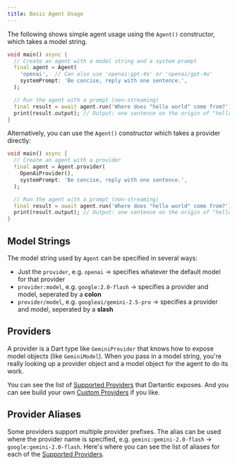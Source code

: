 ```yaml
---
title: Basic Agent Usage
---
```


The following shows simple agent usage using the `Agent()` constructor, which
takes a model string.

```dart
void main() async {
  // Create an agent with a model string and a system prompt
  final agent = Agent(
    'openai',  // Can also use 'openai:gpt-4o' or 'openai/gpt-4o'
    systemPrompt: 'Be concise, reply with one sentence.',
  );

  // Run the agent with a prompt (non-streaming)
  final result = await agent.run('Where does "hello world" come from?');
  print(result.output); // Output: one sentence on the origin of "hello world"
}
```

Alternatively, you can use the `Agent()` constructor which takes a provider
directly:

```dart
void main() async {
  // Create an agent with a provider
  final agent = Agent.provider(
    OpenAiProvider(),
    systemPrompt: 'Be concise, reply with one sentence.',
  );

  // Run the agent with a prompt (non-streaming)
  final result = await agent.run('Where does "hello world" come from?');
  print(result.output); // Output: one sentence on the origin of "hello world"
}
``` 

## Model Strings

The model string used by `Agent` can be specified in several ways:
- Just the `provider`, e.g. `openai` → specifies whatever the default model for
  that provider
- `provider:model`, e.g. `google:2.0-flash` → specifies a provider and model,
  seperated by a **colon**
- `provider/model`, e.g. `googleai/gemini-2.5-pro` → specifies a provider and
  model, seperated by a **slash**

## Providers
A provider is a Dart type like `GeminiProvider` that knows how to expose model
objects (like `GeminiModel`). When you pass in a model string, you're really
looking up a provider object and a model object for the agent to do its work.

You can see the list of [Supported Providers](/supported-providers) that
Dartantic exposes. And you can see build your own [Custom
Providers](/custom-providers) if you like.

## Provider Aliases

Some providers support multiple provider prefixes. The alias can be used where
the provider name is specified, e.g. `gemini:gemini-2.0-flash` →
`google:gemini-2.0-flash`. Here's where you can see the list of aliases for each
of the  [Supported Providers](/supported-providers).